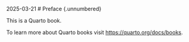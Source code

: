  2025-03-21 # Preface {.unnumbered}

This is a Quarto book.

To learn more about Quarto books visit <https://quarto.org/docs/books>.

